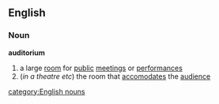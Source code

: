 ==English==
===Noun===
{{wikipedia}}
'''auditorium'''
# a large [[room]] for [[public]] [[meeting]]s or [[performance]]s
#(''in a theatre etc'') the room that [[accomodate]]s the [[audience]]
[[category:English nouns]]